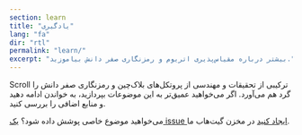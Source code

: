 ```yaml
---
section: learn
title: "یادگیری"
lang: "fa"
dir: "rtl"
permalink: "learn/"
excerpt: "بیشتر درباره مقیاس‌پذیری اتریوم و رمزنگاری صفر دانش بیاموزید."
---
```



Scroll ترکیبی از تحقیقات و مهندسی از پروتکل‌های بلاک‌چین و رمزنگاری صفر دانش را گرد هم می‌آورد. اگر می‌خواهید عمیق‌تر به این موضوعات بپردازید، به خواندن ادامه دهید و منابع اضافی را بررسی کنید.

می‌خواهید موضوع خاصی پوشش داده شود؟ [یک issue ایجاد کنید](https://github.com/scroll-tech/scroll-documentation/issues/new?assignees=&labels=new+content%2Ctriage&projects=&template=new_content.yml&title=%5BNew+Content%5D%3A+%3Cyour-title-here%3E) در مخزن گیت‌هاب ما.

<div class="navs" class="flex flex-col flex-wrap items-center md:flex-row md:gap-8 md:items-start">
  <NavCard
    icon={TechnologySvg}
    name="اتریوم و پروتکل‌ها"
    content="اکوسیستم اتریوم و چگونگی تطابق Scroll با آن را درک کنید."
    link="/fa/learn/the-scalability-problem"
  />
  <NavCard
    icon={LearnSvg}
    name="صفر دانش"
    content="درباره رمزنگاری صفر دانش و کاربردهای آن بیاموزید."
    link="/fa/learn/zero-knowledge/introduction-to-zero-knowledge"
  />
</div>